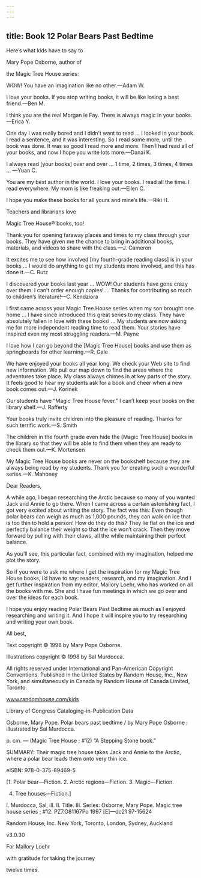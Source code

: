 ```yaml
---
---
---
```

title: Book 12 Polar Bears Past Bedtime
---



Here’s what kids have to say to

Mary Pope Osborne, author of

the Magic Tree House series:

WOW! You have an imagination like no other.—Adam W.



I love your books. If you stop writing books, it will be like losing a best friend.—Ben M.



I think you are the real Morgan le Fay. There is always magic in your books.—Erica Y.



One day I was really bored and I didn’t want to read … I looked in your book. I read a sentence, and it was interesting. So I read some more, until the book was done. It was so good I read more and more. Then I had read all of your books, and now I hope you write lots more.—Danai K.



I always read [your books] over and over … 1 time, 2 times, 3 times, 4 times … —Yuan C.



You are my best author in the world. I love your books. I read all the time. I read everywhere. My mom is like freaking out.—Ellen C.



I hope you make these books for all yours and mine’s life.—Riki H.





Teachers and librarians love

Magic Tree House® books, too!

Thank you for opening faraway places and times to my class through your books. They have given me the chance to bring in additional books, materials, and videos to share with the class.—J. Cameron



It excites me to see how involved [my fourth-grade reading class] is in your books … I would do anything to get my students more involved, and this has done it.—C. Rutz



I discovered your books last year … WOW! Our students have gone crazy over them. I can’t order enough copies! … Thanks for contributing so much to children’s literature!—C. Kendziora



I first came across your Magic Tree House series when my son brought one home … I have since introduced this great series to my class. They have absolutely fallen in love with these books! … My students are now asking me for more independent reading time to read them. Your stories have inspired even my most struggling readers.—M. Payne



I love how I can go beyond the [Magic Tree House] books and use them as springboards for other learning.—R. Gale



We have enjoyed your books all year long. We check your Web site to find new information. We pull our map down to find the areas where the adventures take place. My class always chimes in at key parts of the story. It feels good to hear my students ask for a book and cheer when a new book comes out.—J. Korinek



Our students have “Magic Tree House fever.” I can’t keep your books on the library shelf.—J. Rafferty



Your books truly invite children into the pleasure of reading. Thanks for such terrific work.—S. Smith



The children in the fourth grade even hide the [Magic Tree House] books in the library so that they will be able to find them when they are ready to check them out.—K. Mortensen



My Magic Tree House books are never on the bookshelf because they are always being read by my students. Thank you for creating such a wonderful series.—K. Mahoney





Dear Readers,

A while ago, I began researching the Arctic because so many of you wanted Jack and Annie to go there. When I came across a certain astonishing fact, I got very excited about writing the story. The fact was this: Even though polar bears can weigh as much as 1,000 pounds, they can walk on ice that is too thin to hold a person! How do they do this? They lie flat on the ice and perfectly balance their weight so that the ice won’t crack. Then they move forward by pulling with their claws, all the while maintaining their perfect balance.

As you’ll see, this particular fact, combined with my imagination, helped me plot the story.

So if you were to ask me where I get the inspiration for my Magic Tree House books, I’d have to say: readers, research, and my imagination. And I get further inspiration from my editor, Mallory Loehr, who has worked on all the books with me. She and I have fun meetings in which we go over and over the ideas for each book.

I hope you enjoy reading Polar Bears Past Bedtime as much as I enjoyed researching and writing it. And I hope it will inspire you to try researching and writing your own book.

All best,





Text copyright © 1998 by Mary Pope Osborne.

Illustrations copyright © 1998 by Sal Murdocca.

All rights reserved under International and Pan-American Copyright Conventions. Published in the United States by Random House, Inc., New York, and simultaneously in Canada by Random House of Canada Limited, Toronto.

www.randomhouse.com/kids

Library of Congress Cataloging-in-Publication Data

Osborne, Mary Pope. Polar bears past bedtime / by Mary Pope Osborne ; illustrated by Sal Murdocca.

p. cm. — (Magic Tree House ; #12) “A Stepping Stone book.”

SUMMARY: Their magic tree house takes Jack and Annie to the Arctic, where a polar bear leads them onto very thin ice.

eISBN: 978-0-375-89469-5

[1. Polar bear—Fiction. 2. Arctic regions—Fiction. 3. Magic—Fiction.

4. Tree houses—Fiction.]

I. Murdocca, Sal, ill. II. Title. III. Series: Osborne, Mary Pope. Magic tree house series ; #12. PZ7.O81167Po 1997 [E]—dc21 97-15624

Random House, Inc. New York, Toronto, London, Sydney, Auckland

v3.0.30





For Mallory Loehr

with gratitude for taking the journey

twelve times.